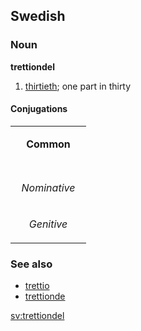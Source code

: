 ==Swedish==
===Noun===
'''trettiondel'''

#[[thirtieth]]; one part in thirty

====Conjugations====
{| border=1 cellspacing=0 
| bgcolor=#FFFFF0 colspan=5 align=center | '''Common''' 
|- 
|- bgcolor=#FFFFF0 align=center 
! rowspan=2 | 
| colspan=2 width=105 | ''Singular'' 
| colspan=2 | ''Plural'' 
|- bgcolor=#FFFFF0 align=center 
| width=105 | ''Indefinite'' 
| width=105 | ''Definite'' 
| width=105 | ''Indefinite'' 
|  width=105 | ''Definite'' 
|- align=center 
| width=105 bgcolor=#FFFFF0 | ''Nominative'' 
| [[trettiondel]] 
| [[trettiondelen]] 
| [[trettiondelar]] 
| [[trettiondelarna]] 
|- align=center 
| width=105 bgcolor=#FFFFF0 | ''Genitive'' 
| [[trettiondels]] 
| [[trettiondelens]] 
| [[trettiondelars]] 
| [[trettiondelarnas]]
|} 

===See also===
*[[trettio]]
*[[trettionde]]

[[sv:trettiondel]]
